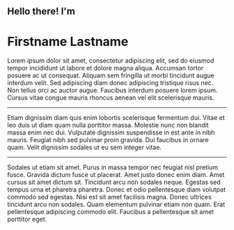 ## Hello there! I'm

# Firstname Lastname

Lorem ipsum dolor sit amet, consectetur adipiscing elit, sed do eiusmod tempor incididunt ut labore et dolore magna aliqua. Accumsan tortor posuere ac ut consequat. Aliquam sem fringilla ut morbi tincidunt augue interdum velit. Sed adipiscing diam donec adipiscing tristique risus nec. Non tellus orci ac auctor augue. Faucibus interdum posuere lorem ipsum. Cursus vitae congue mauris rhoncus aenean vel elit scelerisque mauris.

---

Etiam dignissim diam quis enim lobortis scelerisque fermentum dui. Vitae et leo duis ut diam quam nulla porttitor massa. Molestie nunc non blandit massa enim nec dui. Vulputate dignissim suspendisse in est ante in nibh mauris. Feugiat nibh sed pulvinar proin gravida. Dui faucibus in ornare quam. Velit dignissim sodales ut eu sem integer vitae.

---

Sodales ut etiam sit amet. Purus in massa tempor nec feugiat nisl pretium fusce. Gravida dictum fusce ut placerat. Amet justo donec enim diam. Amet cursus sit amet dictum sit. Tincidunt arcu non sodales neque. Egestas sed tempus urna et pharetra pharetra. Donec et odio pellentesque diam volutpat commodo sed egestas. Nisi est sit amet facilisis magna. Donec ultrices tincidunt arcu non sodales. Quam elementum pulvinar etiam non quam. Erat pellentesque adipiscing commodo elit. Faucibus a pellentesque sit amet porttitor eget.
